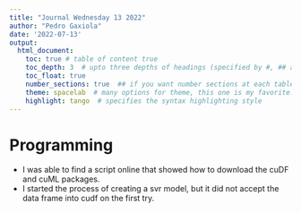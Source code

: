 ```yaml
---
title: "Journal Wednesday 13 2022"
author: "Pedro Gaxiola"
date: '2022-07-13'
output: 
  html_document:
    toc: true # table of content true
    toc_depth: 3  # upto three depths of headings (specified by #, ## and ###)
    toc_float: true
    number_sections: true  ## if you want number sections at each table header
    theme: spacelab  # many options for theme, this one is my favorite.
    highlight: tango  # specifies the syntax highlighting style
---
```


# Programming

- I was able to find a script online that showed how to download the cuDF and cuML packages.
- I started the process of creating a svr model, but it did not accept the data frame into cudf on the first try.